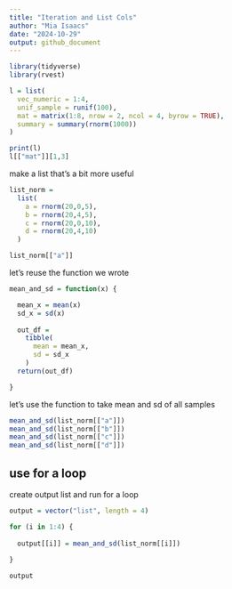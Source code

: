 ```yaml
---
title: "Iteration and List Cols"
author: "Mia Isaacs"
date: "2024-10-29"
output: github_document
---
```


```r
library(tidyverse)
library(rvest)
```

```r
l = list(
  vec_numeric = 1:4,
  unif_sample = runif(100),
  mat = matrix(1:8, nrow = 2, ncol = 4, byrow = TRUE),
  summary = summary(rnorm(1000))
)

print(l)
l[["mat"]][1,3]
```

make a list that's a bit more useful

```r
list_norm =
  list(
    a = rnorm(20,0,5),
    b = rnorm(20,4,5),
    c = rnorm(20,0,10),
    d = rnorm(20,4,10)
  )

list_norm[["a"]]
```

let's reuse the function we wrote

```r
mean_and_sd = function(x) {

  mean_x = mean(x)
  sd_x = sd(x)
  
  out_df =
    tibble(
      mean = mean_x,
      sd = sd_x
    )
  return(out_df)

}
```

let's use the function to take mean and sd of all samples

```r
mean_and_sd(list_norm[["a"]])
mean_and_sd(list_norm[["b"]])
mean_and_sd(list_norm[["c"]])
mean_and_sd(list_norm[["d"]])
```

## use for a loop

create output list and run for a loop

```r
output = vector("list", length = 4)

for (i in 1:4) {
  
  output[[i]] = mean_and_sd(list_norm[[i]])
  
}

output
```




